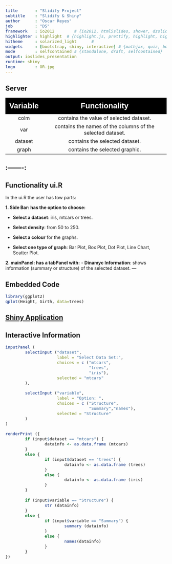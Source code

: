```yaml
---
title       : "Slidify Project"
subtitle    : "Slidify & Shiny"
author      : "Oscar Reyes"
job         : "DS"
framework   : io2012        # {io2012, html5slides, shower, dzslides, ...}
highlighter : highlight  # {highlight.js, prettify, highlight, highlight.js}
hitheme     : solarized_light      #
widgets     : [bootstrap, shiny, interactive] # {mathjax, quiz, bootstrap}
mode        : selfcontained # {standalone, draft, selfcontained}
output: ioslides_presentation
runtime: shiny
logo        : OR.jpg
---
```

<style>
slide.smallcode pre {
  font-size: 15px;
}
pre {
  font-size: 15px;
}
.header {

font-family: Arial, Helvetica, sans-serif;

font-size: 24px;

font-weight: bold;

color: #FFFFFF;

background-color: #000000;

background-position: center top;

height: 50px;

width: auto;

text-align: center;

}

.body {

font-family: Arial, Helvetica, sans-serif;

font-size: 14px;

background-color: #000000;

float: none;

height: 107px;

width: 630px;

line-height: 25px;

margin-right: 126px;

}
/* Fonts and Spacing */
article p, article li, article li.build, section p, section li{
  font-family: 'Open Sans','Helvetica', 'Crimson Text', 'Garamond',  'Palatino', sans-serif;
  text-align: justify;
  font-size:22px;
  line-height: 1.5em;
  color: #AA7139;
}
/* Reduce Space between Title and Body */
slides > slide > hgroup + article {
  margin-top: 15px;
}
</style>
## Server

| Variable |                        Functionality                       |
| :------: | :--------------------------------------------------------: |
|   colm   | contains the value of selected dataset.                    |
|   var    | contains the names of the columns of the selected dataset. |
|  dataset | contains the selected dataset.                             |
|   graph  | contains the selected graphic.                             |

:-------:
--- 

## Functionality ui.R

In the ui.R the user has tow parts:

**1. Side Bar: has the option to choose:**

  - **Select a dataset**: iris, mtcars or trees.
  
  - **Select density**: from 50 to 250.
  
  - **Select a colour** for the graphs.
  
  - **Select one type of graph**: Bar Plot, Box Plot, Dot Plot, Line Chart, Scatter Plot.
  
**2. mainPanel: has a tabPanel with:**
  - **Dinamyc Information**: shows information (summary or structure) of the selected dataset.
---

## Embedded Code

```r
library(ggplot2)
qplot(Height, Girth, data=trees) 

```
[Shiny Application](https://sigma360.shinyapps.io/shinyproject_coursera/)
--- 

## Interactive Information 
```r
inputPanel (
        selectInput ("dataset",
                     label = "Select Data Set:",
                     choices = c ("mtcars",
                                  "trees",
                                  "iris"),
                     selected = "mtcars"
        ),
        
        selectInput ("variable",
                     label = "Option: ",
                     choices = c ("Structure",
                                  "Summary","names"),
                     selected = "Structure"
        )        
)

renderPrint ({
        if (input$dataset == "mtcars") {
                datainfo <- as.data.frame (mtcars)
        }
        else {
                if (input$dataset == "trees") {
                        datainfo <- as.data.frame (trees)
                }
                else {
                        datainfo <- as.data.frame (iris)
                }
        }
        
        if (input$variable == "Structure") {
                str (datainfo)
        }
        else {
                if (input$variable == "Summary") {
                        summary (datainfo)
                }
                else {
                        names(datainfo)
                }
        }        
})
```
